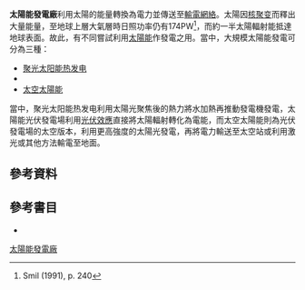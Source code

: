{{multiple image
|direction= vertical
|align    = right
|width    = 225
|image1   = Breakdown of the incoming solar energy.svg
|image2   = Solar land area.png
|caption1 = 太陽輻射只有約一半能抵達地球表面。
|caption2 = 平均日照。理論上黑點的面積足以供應{{tsl|en|World energy consumption|世界能源需求}}
}}
'''太陽能發電廠'''利用太陽的能量轉換為電力並傳送至[[輸電網絡|輸電網絡]]。太陽因[[核聚变|核聚变]]而釋出大量能量，至地球上層大氣層時日照功率仍有174PW<ref>Smil (1991), p. 240</ref>，而約一半太陽輻射能抵達地球表面。故此，有不同嘗試利用[[太陽能|太陽能]]作發電之用。當中，大規模太陽能發電可分為三種：
*[[聚光太阳能热发电|聚光太阳能热发电]]
*{{tsl|en|Photovoltaic power station|太陽能光伏發電場}}
*[[太空太陽能|太空太陽能]]

當中，聚光太阳能热发电利用太陽光聚焦後的熱力將水加熱再推動發電機發電，太陽能光伏發電場利用[[光伏效應|光伏效應]]直接將太陽輻射轉化為電能，而太空太陽能則為光伏發電場的太空版本，利用更高強度的太陽光發電，再將電力輸送至太空站或利用激光或其他方法輸電至地面。

== 參考資料 ==
{{reflist}}

== 參考書目 ==
* {{cite book|author=Smil, Vaclav|title=General Energetics: Energy in the Biosphere and Civilization|publisher=[[John_Wiley_&_Sons|Wiley]]|year=1991|page=369|isbn=978-0-471-62905-4}}

[[Category:太陽能發電廠|]]
